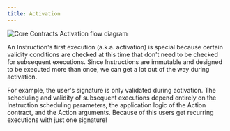 ```yaml
---
title: Activation
---
```


![Core Contracts Activation flow diagram](/img/core-contracts-activation.png)

An Instruction's first execution (a.k.a. activation) is special because certain validity conditions are checked at this time that don't need to be checked for subsequent executions. Since Instructions are immutable and designed to be executed more than once, we can get a lot out of the way during activation.

For example, the user's signature is only validated during activation. The scheduling and validity of subsequent executions depend entirely on the Instruction scheduling parameters, the application logic of the Action contract, and the Action arguments. Because of this users get recurring executions with just one signature!
